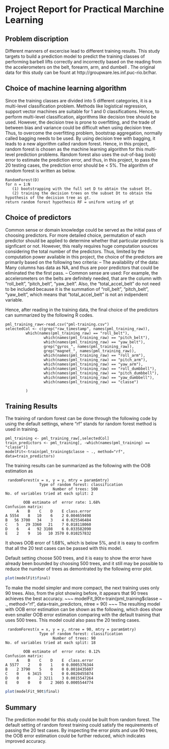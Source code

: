 Project Report for Practical Marchine Learning
===============================================

Problem discription
-----------------------
Different manners of excercise lead to
different training results. This study targets to build a prediction model 
to predict the training classes of performing barbell lifts correctly and 
incorrectly based on the reading from the accelerometers on the belt, forearm, arm,
and dumbell . The original data for this study can be fount at
 http://groupware.les.inf.puc-rio.br/har. 

Choice of machine learning algorithm
--------------------------------------
Since the training classes are divided into 5 different categories, it is
a multi-level classification problem. Methods like logistical regression, 
support vector machines are suitable for 1 and 0 classifications. Hence, to
perform multi-level classification, algorithms like decision tree should be 
used. However, the decision tree is prone to overfitting, and the trade of between 
bias and variance could be difficult when using decision tree. Thus, 
to overcome the overfitting problem, bootstrap aggregation, normally called
bagging needs to be used. By using decision tree with bagging, it leads to 
a new algorithm called random forest. Hence, in this project, random forest
is chosen as the machine learning algorithm for this multi-level prediction 
problems. Random forest also uses the out-of-bag (oob) error to estimate 
the prediction error, and thus, in this project, to pass the 20 testing 
cases, the prediction error should be < 5%. The algorithm of random forest
is written as below. 


~~~
RandomForest(D)
for n = 1:N
   (1) bootstrapping with the full set D to obtain the subset Dt.
   (2) training the decision trees on the subset Dt to obtain the hypothesis of the decision tree as gt.
return random forest hypothesis RF = uniform voting of gt
~~~

Choice of predictors
-------------------------------
Common sense or domain knowledge could be served as the initial pass of choosing
predictors. For more detailed choice, permutation of each predictor should be applied
to determine whether that particular predictor is signficant or not. However, this 
really requires huge computation sources considering the total number of the predictors. 
Thus, limited by the computation power available in this project, the choice of the predictors are primarily based on the following
two criteria:
-- The availability of the data: Many columns has data as NA, and thus are poor predictors that could
be eliminated the the first pass.
-- Common sense are used: For example, the accelerometers on the belts are definitely needed,
that are the column with "roll_belt", "pitch_belt", "yaw_belt". Also, the "total_accel_belt" do not need
to be included because it is the summation of "roll_belt", "pitch_belt", "yaw_belt", which means that "total_accel_belt"
is not an indpendent variable. 

Hence, after reading in the training data, the final choice of the predictors can summarized by the following R codes. 

~~~
pml_training_raw<-read.csv("pml-training.csv")
selectedCol <- c(grep("raw_timestamp", names(pml_training_raw)),
		 which(names(pml_training_raw) == "roll_belt"),
                 which(names(pml_training_raw) == "pitch_belt"),
                 which(names(pml_training_raw) == "yaw_belt"),
                 grep("gyros_", names(pml_training_raw)),
                 grep("magnet_", names(pml_training_raw)),
                 which(names(pml_training_raw) == "roll_arm"),
                 which(names(pml_training_raw) == "pitch_arm"),
                 which(names(pml_training_raw) == "yaw_arm"),
                 which(names(pml_training_raw) == "roll_dumbbell"),
                 which(names(pml_training_raw) == "pitch_dumbbell"),
                 which(names(pml_training_raw) == "yaw_dumbbell"),
                 which(names(pml_training_raw) == "classe")

		 )
~~~
Training Results
-------------------------------
The training of random forest can be done through the following code by using the default settings, 
where "rf" stands for random forest method is used in training. 

~~~
pml_training <- pml_training_raw[,selectedCol]
train_predictors <- pml_training[, -which(names(pml_training) == "classe")]
modelFit<-train(pml_training$classe ~ ., method="rf", data=train_predictors)
~~~

The training results can be summarized as the following with the OOB estimation as

~~~
 randomForest(x = x, y = y, mtry = param$mtry) 
               Type of random forest: classification
                     Number of trees: 500
No. of variables tried at each split: 2

        OOB estimate of  error rate: 1.68%
Confusion matrix:
     A    B    C    D    E class.error
A 5554    8   10    6    2 0.004659498
B   56 3700   34    3    4 0.025546484
C    5   29 3360   21    7 0.018118060
D    6    4   92 3108    6 0.033582090
E    2    9   16   10 3570 0.010257832
~~~

It shows OOB erorr of 1.68%, which is below 5%, and it is easy to confirm that all the 20 test cases can
be passed with this model.

Default setting choose 500 trees, and it is easy to show the error have already been bounded by choosing 500 trees,
and it still may be possible to reduce the
number of trees as demontrated by the following error plot. 

```r
plot(modelFit$final)
```

To make the model simpler and more compact, the next training uses only 90 trees. Also, 
from the plot showing before, it appears that 90 trees achieves the best accuracy. 
~~~
modelFit_90t<-train(pml_training$classe ~ ., method="rf", data=train_predictors, ntree = 90)
~~~
The resulting model with OOB error estimation can be shown as the following, which does
show even smaller OOB error estimation comparing with the default training that uses 500 trees. This model could
also pass the 20 testing cases. 

~~~
 randomForest(x = x, y = y, ntree = 90, mtry = param$mtry) 
               Type of random forest: classification
                     Number of trees: 90
No. of variables tried at each split: 18

        OOB estimate of  error rate: 0.12%
Confusion matrix:
     A    B    C    D    E  class.error
A 5577    2    0    1    0 0.0005376344
B    2 3790    5    0    0 0.0018435607
C    0    6 3415    1    0 0.0020455874
D    0    0    2 3211    3 0.0015547264
E    0    0    0    2 3605 0.0005544774
~~~

```r
plot(modelFit_90t$final)
```

Summary
-----------
The prediction model for this study could be built from random forest. The default setting of random forest training
could satisfy the requirements of passing the 20 test cases. By inspecting the error plots and use 90 trees, the
OOB error estimation could be further reduced, which indicates improved accuracy. 


